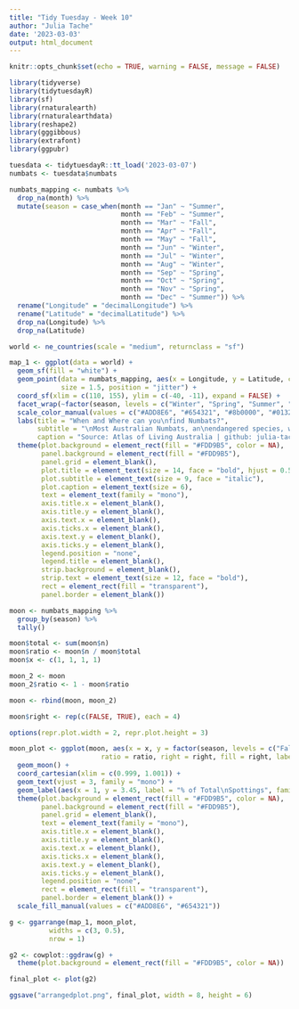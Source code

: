 ```yaml
---
title: "Tidy Tuesday - Week 10"
author: "Julia Tache"
date: '2023-03-03'
output: html_document
---
```


```r
knitr::opts_chunk$set(echo = TRUE, warning = FALSE, message = FALSE)
```

```r

library(tidyverse)
library(tidytuesdayR)
library(sf)
library(rnaturalearth)
library(rnaturalearthdata)
library(reshape2)
library(gggibbous)
library(extrafont)
library(ggpubr)

tuesdata <- tidytuesdayR::tt_load('2023-03-07')
numbats <- tuesdata$numbats

```

```r

numbats_mapping <- numbats %>%
  drop_na(month) %>%
  mutate(season = case_when(month == "Jan" ~ "Summer",
                            month == "Feb" ~ "Summer",
                            month == "Mar" ~ "Fall",
                            month == "Apr" ~ "Fall",
                            month == "May" ~ "Fall",
                            month == "Jun" ~ "Winter",
                            month == "Jul" ~ "Winter",
                            month == "Aug" ~ "Winter",
                            month == "Sep" ~ "Spring",
                            month == "Oct" ~ "Spring",
                            month == "Nov" ~ "Spring",
                            month == "Dec" ~ "Summer")) %>%
  rename("Longitude" = "decimalLongitude") %>%
  rename("Latitude" = "decimalLatitude") %>%
  drop_na(Longitude) %>%
  drop_na(Latitude)

world <- ne_countries(scale = "medium", returnclass = "sf")

map_1 <- ggplot(data = world) +
  geom_sf(fill = "white") +
  geom_point(data = numbats_mapping, aes(x = Longitude, y = Latitude, color = season), 
             size = 1.5, position = "jitter") +
  coord_sf(xlim = c(110, 155), ylim = c(-40, -11), expand = FALSE) +
  facet_wrap(~factor(season, levels = c("Winter", "Spring", "Summer", "Fall"))) +
  scale_color_manual(values = c("#ADD8E6", "#654321", "#8b0000", "#013220")) +
  labs(title = "When and Where can you\nfind Numbats?",
       subtitle = "\nMost Australian Numbats, an\nendangered species, were spotted\nduring the Spring and Summer months.\nTheir geographic distribution also\nincreases in the Springtime.\n",
       caption = "Source: Atlas of Living Australia | github: julia-tache | March 3rd, 2023") +
  theme(plot.background = element_rect(fill = "#FDD9B5", color = NA),
        panel.background = element_rect(fill = "#FDD9B5"),
        panel.grid = element_blank(),
        plot.title = element_text(size = 14, face = "bold", hjust = 0.5),
        plot.subtitle = element_text(size = 9, face = "italic"),
        plot.caption = element_text(size = 6),
        text = element_text(family = "mono"),
        axis.title.x = element_blank(),
        axis.title.y = element_blank(),
        axis.text.x = element_blank(),
        axis.ticks.x = element_blank(),
        axis.text.y = element_blank(),
        axis.ticks.y = element_blank(),
        legend.position = "none",
        legend.title = element_blank(),
        strip.background = element_blank(),
        strip.text = element_text(size = 12, face = "bold"),
        rect = element_rect(fill = "transparent"),
        panel.border = element_blank())

```

```r

moon <- numbats_mapping %>%
  group_by(season) %>%
  tally()

moon$total <- sum(moon$n)
moon$ratio <- moon$n / moon$total
moon$x <- c(1, 1, 1, 1)

moon_2 <- moon
moon_2$ratio <- 1 - moon$ratio 

moon <- rbind(moon, moon_2)

moon$right <- rep(c(FALSE, TRUE), each = 4)

options(repr.plot.width = 2, repr.plot.height = 3)

moon_plot <- ggplot(moon, aes(x = x, y = factor(season, levels = c("Fall", "Summer", "Spring", "Winter")), 
                       ratio = ratio, right = right, fill = right, label = season)) +
  geom_moon() +
  coord_cartesian(xlim = c(0.999, 1.001)) +
  geom_text(vjust = 3, family = "mono") +
  geom_label(aes(x = 1, y = 3.45, label = "% of Total\nSpottings", family = "mono"), size = 3, fill = "#ADD8E6") +
  theme(plot.background = element_rect(fill = "#FDD9B5", color = NA),
        panel.background = element_rect(fill = "#FDD9B5"),
        panel.grid = element_blank(),
        text = element_text(family = "mono"),
        axis.title.x = element_blank(),
        axis.title.y = element_blank(),
        axis.text.x = element_blank(),
        axis.ticks.x = element_blank(),
        axis.text.y = element_blank(),
        axis.ticks.y = element_blank(),
        legend.position = "none",
        rect = element_rect(fill = "transparent"),
        panel.border = element_blank()) +
  scale_fill_manual(values = c("#ADD8E6", "#654321"))

```

```r

g <- ggarrange(map_1, moon_plot,
          widths = c(3, 0.5),
          nrow = 1)

g2 <- cowplot::ggdraw(g) + 
  theme(plot.background = element_rect(fill = "#FDD9B5", color = NA))

final_plot <- plot(g2)

ggsave("arrangedplot.png", final_plot, width = 8, height = 6)

```

